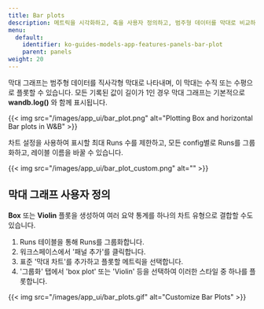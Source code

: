 ```yaml
---
title: Bar plots
description: 메트릭을 시각화하고, 축을 사용자 정의하고, 범주형 데이터를 막대로 비교하세요.
menu:
  default:
    identifier: ko-guides-models-app-features-panels-bar-plot
    parent: panels
weight: 20
---
```


막대 그래프는 범주형 데이터를 직사각형 막대로 나타내며, 이 막대는 수직 또는 수평으로 플롯할 수 있습니다. 모든 기록된 값이 길이가 1인 경우 막대 그래프는 기본적으로 **wandb.log()** 와 함께 표시됩니다.

{{< img src="/images/app_ui/bar_plot.png" alt="Plotting Box and horizontal Bar plots in W&B" >}}

차트 설정을 사용하여 표시할 최대 Runs 수를 제한하고, 모든 config별로 Runs를 그룹화하고, 레이블 이름을 바꿀 수 있습니다.

{{< img src="/images/app_ui/bar_plot_custom.png" alt="" >}}

## 막대 그래프 사용자 정의

**Box** 또는 **Violin** 플롯을 생성하여 여러 요약 통계를 하나의 차트 유형으로 결합할 수도 있습니다.

1. Runs 테이블을 통해 Runs를 그룹화합니다.
2. 워크스페이스에서 '패널 추가'를 클릭합니다.
3. 표준 '막대 차트'를 추가하고 플롯할 메트릭을 선택합니다.
4. '그룹화' 탭에서 'box plot' 또는 'Violin' 등을 선택하여 이러한 스타일 중 하나를 플롯합니다.

{{< img src="/images/app_ui/bar_plots.gif" alt="Customize Bar Plots" >}}